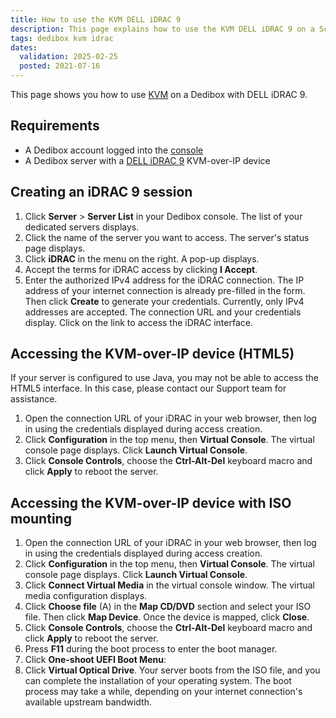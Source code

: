 ```yaml
---
title: How to use the KVM DELL iDRAC 9
description: This page explains how to use the KVM DELL iDRAC 9 on a Scaleway Dedibox
tags: dedibox kvm idrac
dates:
  validation: 2025-02-25
  posted: 2021-07-16
---
```


This page shows you how to use [KVM](/dedibox-kvm-over-ip/concepts/#kvm-over-ip) on a Dedibox with DELL iDRAC 9.

## Requirements
- A Dedibox account logged into the [console](https://console.online.net)
- A Dedibox server with a [DELL iDRAC 9](https://www.dell.com/support/manuals/en-us/idrac8-with-lc-v2.05.05.05/idrac8_2.05.05.05_ug/overview) KVM-over-IP device

## Creating an iDRAC 9 session
1. Click **Server** > **Server List** in your Dedibox console. The list of your dedicated servers displays.
2. Click the name of the server you want to access. The server's status page displays.
3. Click **iDRAC** in the menu on the right. A pop-up displays.
    <Lightbox image={image} alt="" />
4. Accept the terms for iDRAC access by clicking **I Accept**.
5. Enter the authorized IPv4 address for the iDRAC connection. The IP address of your internet connection is already pre-filled in the form. Then click **Create** to generate your credentials.
    <Message type="note">
      Currently, only IPv4 addresses are accepted.
    </Message>
The connection URL and your credentials display. Click on the link to access the iDRAC interface.

## Accessing the KVM-over-IP device (HTML5)

<Message type="note">
  If your server is configured to use Java, you may not be able to access the HTML5 interface. In this case, please contact our Support team for assistance.
</Message>


1. Open the connection URL of your iDRAC in your web browser, then log in using the credentials displayed during access creation.
2. Click **Configuration** in the top menu, then **Virtual Console**. The virtual console page displays. Click **Launch Virtual Console**.
    <Lightbox image={image2} alt="" />
3. Click **Console Controls**, choose the **Ctrl-Alt-Del** keyboard macro and click **Apply** to reboot the server.

## Accessing the KVM-over-IP device with ISO mounting
1. Open the connection URL of your iDRAC in your web browser, then log in using the credentials displayed during access creation.
2. Click **Configuration** in the top menu, then **Virtual Console**. The virtual console page displays. Click **Launch Virtual Console**.
    <Lightbox image={image3} alt="" />
3. Click **Connect Virtual Media** in the virtual console window. The virtual media configuration displays.
    <Lightbox image={image4} alt="" />
4. Click **Choose file** (A) in the **Map CD/DVD** section and select your ISO file. Then click **Map Device**. Once the device is mapped, click **Close**.
    <Lightbox image={image5} alt="" />
5. Click **Console Controls**, choose the **Ctrl-Alt-Del** keyboard macro and click **Apply** to reboot the server.
6. Press **F11** during the boot process to enter the boot manager.
7. Click **One-shoot UEFI Boot Menu**:
    <Lightbox image={image6} alt="" />
8. Click **Virtual Optical Drive**.
    Your server boots from the ISO file, and you can complete the installation of your operating system.
    <Message type="note">
      The boot process may take a while, depending on your internet connection's available upstream bandwidth. 
    </Message>
